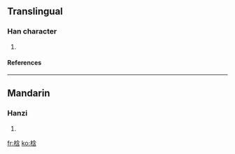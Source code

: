 ==Translingual==
===Han character===
{{Han char|rn=75|rad=木|as=07|sn=11|four=4896<sub>2</sub>|canj=木人戈口 (DOIR), X木人戈口 (XDOIR)}}
# {{defn|Han|sort=木07}}
====References====
{{Han ref|kx=0528.240|dkj=14844|dj=0917.120|hdz=21217.100|uh=6892|ud=26770|bh=D5C2|bd=54722}}

----
==Mandarin==
===Hanzi===
{{cmn-hanzi|pin=[[hán]] (han2)|wg=han<sup>2</sup>}}
# {{defn|Mandarin}}

[[fr:梒]]
[[ko:梒]]